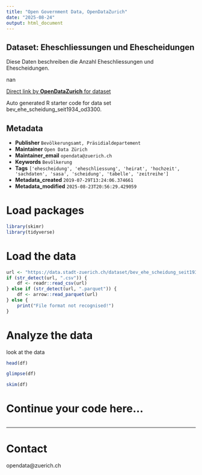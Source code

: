 ```yaml
---
title: "Open Government Data, OpenDataZurich"
date: "2025-08-24"
output: html_document
---
```


## Dataset: Eheschliessungen und Ehescheidungen

Diese Daten beschreiben die Anzahl Eheschliessungen und Ehescheidungen.

nan

[Direct link by **OpenDataZurich** for dataset](https://data.stadt-zuerich.ch/dataset/bev_ehe_scheidung_seit1934_od3300)

Auto generated R starter code for data set bev_ehe_scheidung_seit1934_od3300.

## Metadata

- **Publisher** `Bevölkerungsamt, Präsidialdepartement`
- **Maintainer** `Open Data Zürich`
- **Maintainer_email** `opendata@zuerich.ch`
- **Keywords** `Bevölk­erung`
- **Tags** `['ehescheidung', 'eheschliessung', 'heirat', 'hochzeit', 'sachdaten', 'sasa', 'scheidung', 'tabelle', 'zeitreihe']`
- **Metadata_created** `2019-07-29T13:24:06.374661`
- **Metadata_modified** `2025-08-23T20:56:29.429059`


# Load packages

```r
library(skimr)
library(tidyverse)
```

# Load the data

```r
url <- "https://data.stadt-zuerich.ch/dataset/bev_ehe_scheidung_seit1934_od3300/download/BEV330OD3300.csv"
if (str_detect(url, ".csv")) {
    df <- readr::read_csv(url)
} else if (str_detect(url, ".parquet")) {
    df <- arrow::read_parquet(url)
} else {
    print("File format not recognised!")
}
```

# Analyze the data

look at the data
```r
head(df)
```

```r
glimpse(df)
```

```r
skim(df)
```

# Continue your code here...

```r

```

------------------------------------------------------------------------

# Contact

opendata@zuerich.ch
